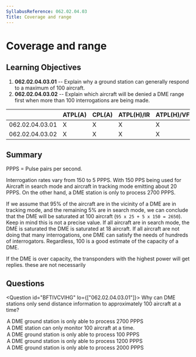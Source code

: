 ```yaml
---
SyllabusReference: 062.02.04.03
Title: Coverage and range
---
```


# Coverage and range

## Learning Objectives

1. **062.02.04.03.01** -- Explain why a ground station can generally respond to
   a maximum of 100 aircraft.
2. **062.02.04.03.02** -- Explain which aircraft will be denied a DME range
   first when more than 100 interrogations are being made.

|                 | ATPL(A) | CPL(A) | ATPL(H)/IR | ATPL(H)/VFR | CPL(H) | IR  | CBIR(A) |
| --------------- | ------- | ------ | ---------- | ----------- | ------ | --- | ------- |
| 062.02.04.03.01 | X       | X      | X          | X           | X      | X   | X       |
| 062.02.04.03.02 | X       | X      | X          | X           | X      | X   | X       |

## Summary

PPPS = Pulse pairs per second.

Interrogation rates vary from 150 to 5 PPPS. With 150 PPS being used for
Aircraft in search mode and aircraft in tracking mode emitting about 20 PPPS. On
the other hand, a DME station is only to process 2700 PPPS.

If we assume that 95% of the aircraft are in the vicinity of a DME are in
tracking mode, and the remaining 5% are in search mode, we can conclude that the
DME will be saturated at 100 aircraft (`95 x 25 + 5 x 150 = 2650`). Keep in mind
this is not a precise value. If all aircraft are in search mode, the DME is
saturated the DME is saturated at 18 aircraft. If all aircraft are not doing
that many interrogations, one DME can satisfy the needs of hundreds of
interrogators. Regardless, 100 is a good estimate of the capacity of a DME.

If the DME is over capacity, the transponders with the highest power will get
replies. these are not necessarily

## Questions

<Question id="BFTIVCVIHG" lo={["062.02.04.03.01"]}>
  <Text variant="oneCorrect">
    Why can DME stations only send distance information to approximately 100
    aircraft at a time?
  </Text>
  <Option
    alwaysCorrect
    why="This is the hard limit that causes the limit of approximately 100 aircraft"
  >
    A DME ground station is only able to process 2700 PPPS
  </Option>
  <Option why="Not necessarily true, the DME may be able to monitor more or less than 100 aircraft.">
    A DME station can only monitor 100 aircraft at a time.
  </Option>
  <Option why="The correct value for PPPs is 2700">
    A DME ground station is only able to process 100 PPPS
  </Option>
  <Option why="The correct value for PPPs is 2700">
    A DME ground station is only able to process 1200 PPPS
  </Option>
  <Option why="The correct value for PPPs is 2700">
    A DME ground station is only able to process 2000 PPPS
  </Option>
</Question>

